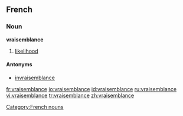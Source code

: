 ==French==

===Noun===
'''vraisemblance''' {{f}}

# [[likelihood]]

====Antonyms====
* [[invraisemblance]]

[[Category:French nouns]]

[[fr:vraisemblance]]
[[io:vraisemblance]]
[[id:vraisemblance]]
[[ru:vraisemblance]]
[[vi:vraisemblance]]
[[tr:vraisemblance]]
[[zh:vraisemblance]]